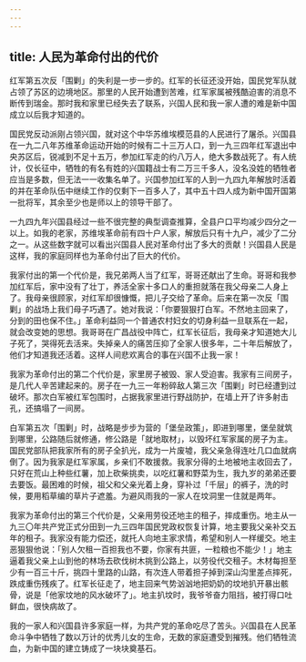 ```yaml
---
---
---
```

title: 人民为革命付出的代价
---




红军第五次反「围剿」的失利是一步一步的。红军的长征还没开始，国民党军队就占领了苏区的边境地区。那里的人民开始遭到苦难，红军家属被残酷迫害的消息不断传到瑞金。那时我和家里已经失去了联系，兴国人民和我一家人遭的难是新中国成立以后我才知道的。

国民党反动派刚占领兴国，就对这个中华苏维埃模范县的人民进行了屠杀。兴国县在一九二八年苏维革命运动开始的时候有二十三万人口，到一九三四年红军退出中央苏区后，锐减到不足十五万，参加红军走的约八万人，绝大多数战死了。有人统计，仅长征中，牺牲的有名有姓的兴国籍战士有二万三千多人，没名没姓的牺牲者应当是多数，但无法一一收集名单了。兴国参加红军的人到一九四九年解放时活着的并在革命队伍中继续工作的仅剩下一百多人了，其中五十四人成为新中国开国第一批将军，其余至少也是师以上的领导干部了。

一九四九年兴国县经过一些不很完整的典型调查推算，全县户口平均减少四分之一以上。如我的老家，苏维埃革命前有四十户人家，解放后只有十九户，减少了二分之一。从这些数字就可以看出兴国县人民对革命付出了多大的贡献！兴国县人民是这样，我的家庭同样也为革命付出了巨大的代价。

我家付出的第一个代价是，我兄弟两人当了红军，哥哥还献出了生命。哥哥和我参加红军后，家中没有了壮丁，养活全家十多口人的重担就落在我父母亲二人身上了。我母亲很顾家，对红军却很慷慨，把儿子交给了革命。后来在第一次反「围剿」的战场上我们母子巧遇了。她对我说：「你要狠狠打白军。不然地主回来了，分到的田也保不住。」革命利益同一个普通农村妇女的切身利益一旦联系在一起，就会改变她的思想。我哥哥在广昌战役中阵亡，红军长征后，我母亲才知道她大儿子死了，哭得死去活来。失掉亲人的痛苦压抑了全家人很多年，二十年后解放了，他们才知道我还活着。这样人间悲欢离合的事在兴国不止我一家！

我家为革命付出的第二个代价是，家里房子被毁、家人受迫害。我家有三间房子，是几代人辛苦建起来的。房子在一九三一年粉碎敌人第三次「围剿」时已经遭到过破坏。那次白军被红军包围时，占据我家里进行野战防护，在墙上开了许多射击孔，还搞塌了一间房。

白军第五次「围剿」时，战略是步步为营的「堡垒政策」，即进到哪里，堡垒就筑到哪里，公路随后就修通，修公路是「就地取材」，以毁坏红军家属的房子为主。国民党部队把我家所有的房子全扒光，成为一片废墟，我父亲急得连吐几口血就病倒了。因为我家是红军家属，乡亲们不敢援救。我家分得的土地被地主收回去了，只好在荒山上种些红薯，加上砍柴挑卖，以吃红薯和野菜为生，我九岁的弟弟还要去要饭。最困难的时候，祖父和父亲光着上身，穿补过「千层」的裤子，洗的时候，要用稻草编的草片子遮羞。为避风雨我的一家人在坟洞里一住就是两年。

我家为革命付出的第三个代价是，父亲用劳役还地主的租子，摔成重伤。地主从一九三〇年共产党正式分田到一九三四年国民党政权恢复计算，地主要我父亲补交五年的租子。我家没有能力偿还，就托人向地主家求情，希望和别人一样缓交。地主恶狠狠他说：「别人欠租一百担我也不要，你家有共匪，一粒粮也不能少！」地主逼着我父亲上山到他的林场去砍伐树木挑到公路上，以劳役代交租子。木材每担至少有一百三十斤，挑四十里路的山路，有次连人带着担子掉到深山沟里差点摔死，跌成重伤残疾了。红军长征走了，地主回来气势汹汹地把奶奶的坟地扒开暴出骸骨，说是「他家坟地的风水破坏了」。地主扒坟时，我爷爷奋力阻挡，被打得口吐鲜血，很快病故了。

我的一家人和兴国县许多家庭一样，为共产党的革命吃尽了苦头。兴国县在人民革命斗争中牺牲了数以万计的优秀儿女的生命，无数的家庭遭受到摧残。他们牺牲流血，为新中国的建立铸成了一块块奠基石。